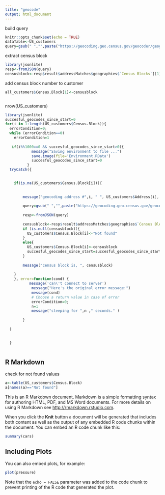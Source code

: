```yaml
---
title: "geocode"
output: html_document
---
```

build query
```r
knitr::opts_chunk$set(echo = TRUE)
dataTable<-US_customers
query=gsub(" ","",paste("https://geocoding.geo.census.gov/geocoder/geographies/address?street=",gsub(" ","+", dataTable$Address[1],fixed = TRUE),"&city=",gsub(" ","+", dataTable$City[1],fixed = TRUE),"&state=",gsub(" ","+", dataTable$State[1],fixed = TRUE),"&benchmark=Public_AR_Census2010&vintage=Census2010_Census2010&layers=14&format=json"))
```
extract census block
```r
library(jsonlite)
resp<-fromJSON(query)
censusblock<-resp$result$addressMatches$geographies$`Census Blocks`[[1]]$GEOID

```


add census block number to customer
```r

all_customers$Census.Block[1]<-censusblock
```


```r


```
nrow(US_customers)
```r
library(jsonlite)
succesful_geocodes_since_start=0
for(i in 1:length(US_customers$Census.Block)){
  errorCondition=0;
  while (errorCondition==0)
    errorCondition=1
  
   if(i%%1000==0 && succesful_geocodes_since_start>0){
            message("Saving environment to file ...")
            save.image(file='Environment.RData')
            succesful_geocodes_since_start=0
          }
  tryCatch({
    

    if(is.na(US_customers$Census.Block[i])){
       
        
        message("geocoding address #",i, " ", US_customers$Address[i], ', ',US_customers$City[i], ', ',US_customers$State[i] )
      
        query=gsub(" ","",paste("https://geocoding.geo.census.gov/geocoder/geographies/address?street=",gsub(" ","+", US_customers$Address[i],fixed = TRUE),"&city=",gsub(" ","+", US_customers$City[i],fixed = TRUE),"&state=",gsub(" ","+", US_customers$State[i],fixed = TRUE),"&benchmark=Public_AR_Census2010&vintage=Census2010_Census2010&layers=14&format=json"))
        
        resp<-fromJSON(query)
        
        censusblock<-resp$result$addressMatches$geographies$`Census Blocks`[[1]]$GEOID
        if (is.null(censusblock)){
          US_customers$Census.Block[i]<-"Not found"
        }
        else{
          US_customers$Census.Block[i]<-censusblock
          succesful_geocodes_since_start=succesful_geocodes_since_start+1
        }
        
        message("census block is, ", censusblock)
        
    }
    }, error=function(cond) {
           message('can\'t connect to server')
            message("Here's the original error message:")
            message(cond)
            # Choose a return value in case of error
            errorCondition=0;
            n=1
            message("sleeping for ",n ," seconds." )
            
        }
    
  )
  

  }



```
## R Markdown

check for not found values
```r
a<-table(US_customers$Census.Block)
a[names(a)=="Not found"]
```
This is an R Markdown document. Markdown is a simple formatting syntax for authoring HTML, PDF, and MS Word documents. For more details on using R Markdown see <http://rmarkdown.rstudio.com>.

When you click the **Knit** button a document will be generated that includes both content as well as the output of any embedded R code chunks within the document. You can embed an R code chunk like this:

```r
summary(cars)
```

## Including Plots

You can also embed plots, for example:

```r
plot(pressure)
```

Note that the `echo = FALSE` parameter was added to the code chunk to prevent printing of the R code that generated the plot.
